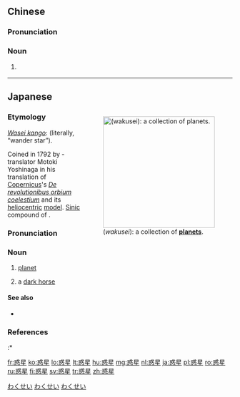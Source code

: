 ==Chinese==
{{zh-forms}}

===Pronunciation===
{{zh-pron
|m=huòxīng
|c=waak6 sing1
|cat=n
}}

===Noun===
{{zh-noun}}

# {{lb|zh|astronomy|rare}} {{zh-synonym|行星}}

----

==Japanese==
<div style="float:right;">
{{wikipedia|lang=ja}}
{{wikipedia|Planet}}
[[File:Size_planets_comparison.jpg|thumb|250px|{{lang|ja|惑星}} (''wakusei''): a collection of '''[[planet]]s'''.]]
</div>
{{ja-kanjitab|わく|せい|yomi=on}}

===Etymology===
''[[和製漢語#Japanese|Wasei kango]]'': {{calque|ja|nl|dwaalster}} (literally, “wander star”).

Coined in 1792 by {{etyl|nl|-}}-{{etyl|ja|-}} translator Motoki Yoshinaga in his translation of [[w:Copernicus|Copernicus]]'s ''[[w:De revolutionibus orbium coelestium|De revolutionibus orbium coelestium]]'' and its [[heliocentric]] [[model]]. [[Sinic]] compound of {{compound|ja|sort=わくせい|惑|tr1=waku|t1=to move about confusedly, to wander|星|tr2=sei|t2=star}}.

===Pronunciation===
{{ja-pron|yomi=o|わくせい|acc=0|acc_ref=DJR}}

===Noun===
{{ja-noun|わくせい}}

# {{lb|ja|sort=わくせい|astronomy}} [[planet]]
#: {{ja-usex|あの星は恒星じゃなくて、'''惑星'''です。|あの ほし は こうせい じゃ なくて、 '''わくせい''' です。|That light isn't a star, it's a '''planet'''.}}
# {{lb|ja|sort=わくせい|obsolete}} a [[dark horse]]
#: {{ja-usex|政界の'''惑星'''|せいかい の '''わくせい'''|a '''dark horse''' in the political world}}

====See also====
* {{list:planets of the Solar System/ja|sort=わくせい}}

===References===
<references/>
:* {{R:Shogakukan}}

[[Category:ja:Astronomy|わくせい]]
[[Category:ja:Politics|わくせい]]
[[Category:Wasei kango|わくせい]]

[[fr:惑星]]
[[ko:惑星]]
[[lo:惑星]]
[[lt:惑星]]
[[hu:惑星]]
[[mg:惑星]]
[[nl:惑星]]
[[ja:惑星]]
[[pl:惑星]]
[[ro:惑星]]
[[ru:惑星]]
[[fi:惑星]]
[[sv:惑星]]
[[tr:惑星]]
[[zh:惑星]]